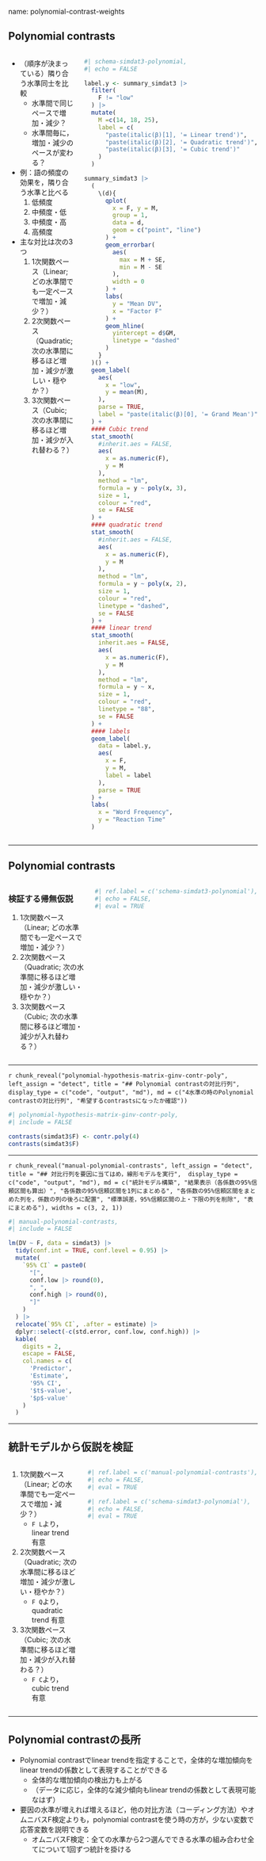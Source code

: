 name: polynomial-contrast-weights

## Polynomial contrasts

::: columns

:::: pull-left

- （順序が決まっている）隣り合う水準同士を比較
  - 水準間で同じペースで増加・減少？
  - 水準間毎に，増加・減少のペースが変わる？
- 例：語の頻度の効果を，隣り合う水準と比べる
    1. 低頻度
    2. 中頻度・低
    3. 中頻度・高
    4. 高頻度
- 主な対比は次の3つ
    1. 1次関数ペース（Linear; どの水準間でも一定ペースで増加・減少？）
    2. 2次関数ペース（Quadratic; 次の水準間に移るほど増加・減少が激しい・穏やか？）
    3. 3次関数ペース（Cubic; 次の水準間に移るほど増加・減少が入れ替わる？）

::::

:::: pull-right

```r
#| schema-simdat3-polynomial,
#| echo = FALSE

label.y <- summary_simdat3 |>
  filter(
    F != "low"
  ) |>
  mutate(
    M =c(14, 18, 25),
    label = c(
      "paste(italic(β)[1], '= Linear trend')",
      "paste(italic(β)[2], '= Quadratic trend')",
      "paste(italic(β)[3], '= Cubic trend')"
    )
  )

summary_simdat3 |>
  (
    \(d){
      qplot(
        x = F, y = M,
        group = 1,
        data = d,
        geom = c("point", "line")
      ) +
      geom_errorbar(
        aes(
          max = M + SE,
          min = M - SE
        ),
        width = 0
      ) +
      labs(
        y = "Mean DV",
        x = "Factor F"
      ) +
      geom_hline(
        yintercept = d$GM,
        linetype = "dashed"
      )
    }
  )() +
  geom_label(
    aes(
      x = "low",
      y = mean(M),
    ),
    parse = TRUE,
    label = "paste(italic(β)[0], '= Grand Mean')"
  ) +
  #### Cubic trend
  stat_smooth(
    #inherit.aes = FALSE,
    aes(
      x = as.numeric(F),
      y = M
    ),
    method = "lm",
    formula = y ~ poly(x, 3),
    size = 1,
    colour = "red",
    se = FALSE
  ) +
  #### quadratic trend
  stat_smooth(
    #inherit.aes = FALSE,
    aes(
      x = as.numeric(F),
      y = M
    ),
    method = "lm",
    formula = y ~ poly(x, 2),
    size = 1,
    colour = "red",
    linetype = "dashed",
    se = FALSE
  ) +
  #### linear trend
  stat_smooth(
    inherit.aes = FALSE,
    aes(
      x = as.numeric(F),
      y = M
    ),
    method = "lm",
    formula = y ~ x,
    size = 1,
    colour = "red",
    linetype = "88",
    se = FALSE
  ) +
  #### labels
  geom_label(
    data = label.y,
    aes(
      x = F,
      y = M,
      label = label
    ),
    parse = TRUE
  ) +
  labs(
    x = "Word Frequency",
    y = "Reaction Time"
  )
```

::::

:::

---

## Polynomial contrasts

::: columns

:::: pull-left

::::: block

### 検証する帰無仮説

1. 1次関数ペース（Linear; どの水準間でも一定ペースで増加・減少？）
2. 2次関数ペース（Quadratic; 次の水準間に移るほど増加・減少が激しい・穏やか？）
3. 3次関数ペース（Cubic; 次の水準間に移るほど増加・減少が入れ替わる？）

:::::

::::

:::: pull-right

```r
#| ref.label = c('schema-simdat3-polynomial'),
#| echo = FALSE,
#| eval = TRUE
```

::::

:::

---

`r chunk_reveal("polynomial-hypothesis-matrix-ginv-contr-poly", left_assign = "detect", title = "## Polynomial contrastの対比行列", display_type = c("code", "output", "md"), md = c("4水準の時のPolynomial contrastの対比行列", "希望するcontrastsになったか確認"))`


```r
#| polynomial-hypothesis-matrix-ginv-contr-poly,
#| include = FALSE

contrasts(simdat3$F) <- contr.poly(4)
contrasts(simdat3$F)
```

---

`r chunk_reveal("manual-polynomial-contrasts", left_assign = "detect", title = "## 対比行列を要因に当てはめ，線形モデルを実行",  display_type = c("code", "output", "md"), md = c("統計モデル構築", "結果表示（各係数の95%信頼区間も算出）", "各係数の95%信頼区間を1列にまとめる", "各係数の95%信頼区間をまとめた列を，係数の列の後ろに配置", "標準誤差，95%信頼区間の上・下限の列を削除", "表にまとめる"), widths = c(3, 2, 1))`

```r
#| manual-polynomial-contrasts,
#| include = FALSE

lm(DV ~ F, data = simdat3) |>
  tidy(conf.int = TRUE, conf.level = 0.95) |>
  mutate(
    `95% CI` = paste0(
      "[",
      conf.low |> round(0),
      ", ",
      conf.high |> round(0),
      "]"
    )
  ) |>
  relocate(`95% CI`, .after = estimate) |>
  dplyr::select(-c(std.error, conf.low, conf.high)) |>
  kable(
    digits = 2,
    escape = FALSE,
    col.names = c(
      'Predictor',
      'Estimate',
      '95% CI',
      '$t$-value',
      '$p$-value'
    )
  )
```

---

## 統計モデルから仮説を検証

::: columns

:::: pull-left

::::: block

<!--
### 検証する帰無仮説
-->

1. 1次関数ペース（Linear; どの水準間でも一定ペースで増加・減少？）
    - `F L`より，linear trend 有意
2. 2次関数ペース（Quadratic; 次の水準間に移るほど増加・減少が激しい・穏やか？）
    - `F Q`より，quadratic trend 有意
3. 3次関数ペース（Cubic; 次の水準間に移るほど増加・減少が入れ替わる？）
    - `F C`より，cubic trend 有意

:::::

::::

:::: pull-right

```r
#| ref.label = c('manual-polynomial-contrasts'),
#| echo = FALSE,
#| eval = TRUE
```

```r
#| ref.label = c('schema-simdat3-polynomial'),
#| echo = FALSE,
#| eval = TRUE
```

::::

:::

---

## Polynomial contrastの長所

- Polynomial contrastでlinear trendを指定することで，全体的な増加傾向をlinear trendの係数として表現することができる
  - 全体的な増加傾向の検出力も上がる
  - （データに応じ，全体的な減少傾向もlinear trendの係数として表現可能なはず）
- 要因の水準が増えれば増えるほど，他の対比方法（コーディング方法）やオムニバスF検定よりも，polynomial contrastを使う時の方が，少ない変数で応答変数を説明できる
  - オムニバスF検定：全ての水準から2つ選んでできる水準の組み合わせ全てについて1回ずつ統計を掛ける
